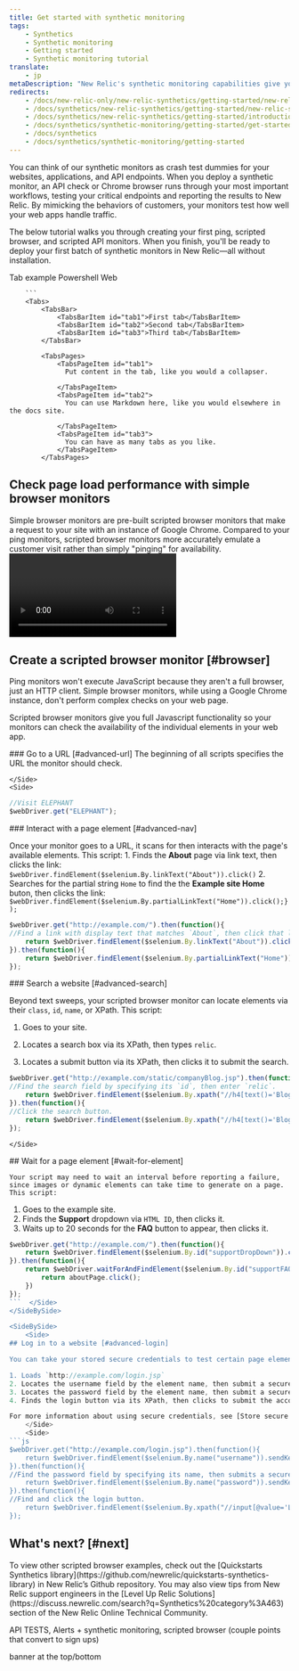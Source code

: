 ```yaml
---
title: Get started with synthetic monitoring
tags:
    - Synthetics
    - Synthetic monitoring
    - Getting started
    - Synthetic monitoring tutorial
translate:
    - jp
metaDescription: "New Relic's synthetic monitoring capabilities give you automated, scriptable tools to monitor your websites, critical business transactions, and API endpoints."
redirects:
    - /docs/new-relic-only/new-relic-synthetics/getting-started/new-relic-synthetics
    - /docs/synthetics/new-relic-synthetics/getting-started/new-relic-synthetics
    - /docs/synthetics/new-relic-synthetics/getting-started/introduction-new-relic-synthetics
    - /docs/synthetics/synthetic-monitoring/getting-started/get-started-new-relic-synthetic-monitoring
    - /docs/synthetics
    - /docs/synthetics/synthetic-monitoring/getting-started
---
```


You can think of our synthetic monitors as crash test dummies for your websites, applications, and API endpoints. When you deploy a synthetic monitor, an API check or Chrome browser runs through your most important workflows, testing your critical endpoints and reporting the results to New Relic. By mimicking the behaviors of customers, your monitors test how well your web apps handle traffic. 

The below tutorial walks you through creating your first ping, scripted browser, and scripted API monitors. When you finish, you'll be ready to deploy your first batch of synthetic monitors in New Relic—all without installation. 


<Tabsstacked>
  <TabsBar>
    <TabsBarItem id="tabs">Tab example</TabsBarItem>
    <TabsBarItem id="powershell">Powershell</TabsBarItem>
    <TabsBarItem id="web">Web</TabsBarItem>
  </TabsBar>

  <TabsPages>
    <TabsPageItem id="tabs">
        
        ```
        <Tabs>
            <TabsBar>
                <TabsBarItem id="tab1">First tab</TabsBarItem>
                <TabsBarItem id="tab2">Second tab</TabsBarItem>
                <TabsBarItem id="tab3">Third tab</TabsBarItem>
            </TabsBar>

            <TabsPages>
                <TabsPageItem id="tab1">
                  Put content in the tab, like you would a collapser.

                </TabsPageItem>
                <TabsPageItem id="tab2">
                  You can use Markdown here, like you would elsewhere in the docs site.

                </TabsPageItem>
                <TabsPageItem id="tab3">
                  You can have as many tabs as you like. 
                </TabsPageItem>
            </TabsPages>
</Tabsstacked>

<Steps>

<Step>

## Check page load performance with simple browser monitors 

<SideBySide>
    <Side>
        Simple browser monitors are pre-built scripted browser monitors that make a request to your site with an instance of Google Chrome. Compared to your ping monitors, scripted browser monitors more accurately emulate a customer visit rather than simply "pinging" for availability.
    </Side>
    <Side>
<Video
    type="wistia"
    id="8x0kt4wrs4"
/>

<figcaption>
Go to **[https://one.newrelic.com/synthetics-nerdlets](https://one.newrelic.com/synthetics-nerdlets) > Add data** > search for **Synthetic monitoring** > choose **Simple browser monitor**. 
</figcaption>
</Side>
</SideBySide>

</Step>

<Step>

## Create a scripted browser monitor [#browser]

Ping monitors won't execute JavaScript because they aren't a full browser, just an HTTP client. Simple browser monitors, while using a Google Chrome instance, don't perform complex checks on your web page. 

Scripted browser monitors give you full Javascript functionality so your monitors can check the availability of the individual elements in your web app. 

<SideBySide>
    <Side>
    ### Go to a URL [#advanced-url]
    The beginning of all scripts specifies the URL the monitor should check.

    </Side>
    <Side>

```js
//Visit ELEPHANT
$webDriver.get("ELEPHANT");  
```

</Side>
</SideBySide> 

<SideBySide>
    <Side>
    ### Interact with a page element [#advanced-nav]

Once your monitor goes to a URL, it scans for then interacts with the page's available elements. This script: 
    1. Finds the **About** page via link text, then clicks the link: `$webDriver.findElement($selenium.By.linkText("About")).click()` 
    2. Searches for the partial string `Home` to find the the **Example site Home** buton, then clicks the link: `$webDriver.findElement($selenium.By.partialLinkText("Home")).click();});`
    </Side>
    <Side>

```js
$webDriver.get("http://example.com/").then(function(){
//Find a link with display text that matches `About`, then click that link.
    return $webDriver.findElement($selenium.By.linkText("About")).click();
}).then(function(){
    return $webDriver.findElement($selenium.By.partialLinkText("Home")).click();
});
```
</Side>
</SideBySide> 

<SideBySide>
    <Side>
### Search a website [#advanced-search]

Beyond text sweeps, your scripted browser monitor can locate elements via their `class`, `id`, `name`, or XPath. This script:

1. Goes to your site.
2. Locates a search box via its XPath, then types `relic`.
3. Locates a submit button via its XPath, then clicks it to submit the search.

    </Side>
    <Side>
```js
$webDriver.get("http://example.com/static/companyBlog.jsp").then(function(){
//Find the search field by specifying its `id`, then enter `relic`.
    return $webDriver.findElement($selenium.By.xpath("//h4[text()='Blog Search']/following-sibling::div/input")).sendKeys("relic");
}).then(function(){
//Click the search button.
    return $webDriver.findElement($selenium.By.xpath("//h4[text()='Blog Search']/following-sibling::div//button")).click();
});
```
    </Side>
</SideBySide>

<SideBySide>
    <Side>
##  Wait for a page element [#wait-for-element] 
    
    Your script may need to wait an interval before reporting a failure, since images or dynamic elements can take time to generate on a page. This script:

1. Goes to the example site.
2. Finds the **Support** dropdown via `HTML ID`, then clicks it.
3. Waits up to 20 seconds for the **FAQ** button to appear, then clicks it.
    </Side>
    <Side>
```js
$webDriver.get("http://example.com/").then(function(){
    return $webDriver.findElement($selenium.By.id("supportDropDown")).click();
}).then(function(){
    return $webDriver.waitForAndFindElement($selenium.By.id("supportFAQLink"), 20000).then(function(aboutPage){
        return aboutPage.click();
    })
});
```  </Side>
</SideBySide>

<SideBySide>
    <Side>
## Log in to a website [#advanced-login]

You can take your stored secure credentials to test certain page elements on your web apps. For scripting purposes, we recommend that you create new credentials unique to your script. Don't use your personal credentials or reuse credentials when running a monitor. This script:

1. Loads `http://example.com/login.jsp`
2. Locates the username field by the element name, then submit a secure username [via our secure credentials feature.](/docs/synthetics/new-relic-synthetics/using-monitors/secure-credentials-store-credentials-information-scripted-browsers)
3. Locates the password field by the element name, then submit a secure password.
4. Finds the login button via its XPath, then clicks to submit the account information.

For more information about using secure credentials, see [Store secure credentials](/docs/synthetics/new-relic-synthetics/using-monitors/secure-credentials-store-credentials-information-scripted-browsers).
    </Side>
    <Side>
```js
$webDriver.get("http://example.com/login.jsp").then(function(){
    return $webDriver.findElement($selenium.By.name("username")).sendKeys($secure.SECURE_USERNAME);
}).then(function(){
//Find the password field by specifying its name, then submits a secured password.
    return $webDriver.findElement($selenium.By.name("password")).sendKeys($secure.SECURE_PASSWORD);
}).then(function(){
//Find and click the login button.
    return $webDriver.findElement($selenium.By.xpath("//input[@value='Login']")).click();
});
```
  </Side>
</SideBySide>
</Step>

</Steps>

## What's next? [#next]

<Callout variant="tip">
  To view other scripted browser examples, check out the [Quickstarts Synthetics library](https://github.com/newrelic/quickstarts-synthetics-library) in New Relic’s Github repository. You may also view tips from New Relic support engineers in the [Level Up Relic Solutions](https://discuss.newrelic.com/search?q=Synthetics%20category%3A463) section of the New Relic Online Technical Community.
</Callout>

API TESTS, Alerts + synthetic monitoring, scripted browser (couple points that convert to sign ups)

banner at the top/bottom 